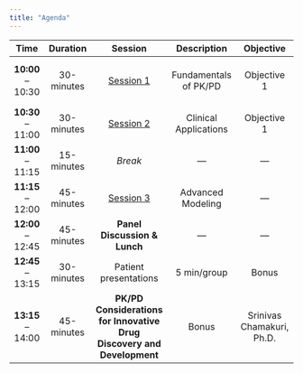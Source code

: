 ```yaml
---
title: "Agenda"
---
```


|       Time        |   Duration   |   Session                                       |      Description      |      Objective    |                 Speaker                |
|:-----------------:|:------------:|:-----------------------------------------------:|:---------------------:|:-----------------:|:--------------------------------------:|
| **10:00** – 10:30 |  30-minutes  |  [Session 1](sessions/session_01/template.html) | Fundamentals of PK/PD |    Objective 1    | Jacob K. McPherson, Pharm.D., Ph.D.(c) |
| **10:30** – 11:00 |  30-minutes  |  [Session 2](sessions/session_02/template.html) | Clinical Applications |    Objective 1    |                    "                   |
| **11:00** – 11:15 |  15-minutes  |  *Break*                                        |            —          |         —         |                    —                   |
| **11:15** – 12:00 |  45-minutes  |  [Session 3](sessions/session_03/template.html) |   Advanced Modeling   |         —         |                    "                   |
| **12:00** – 12:45 |  45-minutes  |  **Panel Discussion & Lunch**                   |            —          |         —         |                    —                   |
| **12:45** – 13:15 |  30-minutes  |  Patient presentations                          |      5 min/group      |       Bonus       |                    —                   |
| **13:15** – 14:00 |  45-minutes  |  **PK/PD Considerations for Innovative Drug Discovery and Development** |       Bonus       |        Srinivas Chamakuri, Ph.D.       |
